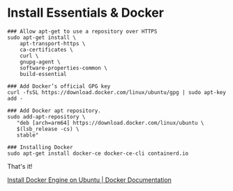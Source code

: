 
<SEO title="Install Docker" />

# Install Essentials & Docker
```
### Allow apt-get to use a repository over HTTPS
sudo apt-get install \
    apt-transport-https \
    ca-certificates \
    curl \
    gnupg-agent \
    software-properties-common \
    build-essential

### Add Docker’s official GPG key
curl -fsSL https://download.docker.com/linux/ubuntu/gpg | sudo apt-key add -

### Add Docker apt repository.
sudo add-apt-repository \
   "deb [arch=arm64] https://download.docker.com/linux/ubuntu \
   $(lsb_release -cs) \
   stable"

### Installing Docker
sudo apt-get install docker-ce docker-ce-cli containerd.io

```

That's it!

[Install Docker Engine on Ubuntu | Docker Documentation](https://docs.docker.com/engine/install/ubuntu/)

